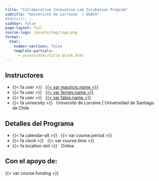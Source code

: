 ```yaml
---
title: "Collaborative Innovation Lab Incubation Program"
subtitle: "Université de Lorraine  | USACH"
##details: | 
sidebar: false
page-layout: full
course-logo: /assets/img/Logo.png
format:
  html:
    number-sections: false
    template-partials:
      - assets/html/title-block.html
---
```


::: hero-banner
::: content-block
::: hero-text
::: {.grid .course-details}
::: {.g-col-12 .g-col-sm-6 .g-col-md-4}
## Instructores

-   {{< fa user >}}   [{{< var mauricio.name >}}]({{< var mauricio.url >}})
-   {{< fa user >}}   [{{< var ferney.name >}}](%7B%7B%3C%20var%20fabio.url%20%3E%7D%7D)
-   {{< fa user >}}   [{{< var fabio.name >}}](%7B%7B%3C%20var%20fabio.url%20%3E%7D%7D)
-   {{< fa university >}}   Université de Lorraine | Universidad de Santiago de Chile 

:::

::: {.g-col-12 .g-col-sm-6 .g-col-md-4}
## Detalles del Programa

-   {{< fa calendar-alt >}}   {{< var course.period >}}
-   {{< fa clock >}}   {{< var course.time >}}
-   {{< fa location-dot >}}   Online
:::

::: {.g-col-12 .g-col-md-4 .contact-policy}
## Con el apoyo de:

{{< var course.funding >}}
:::
:::
:::

::: hero-animation
:::
:::
:::
